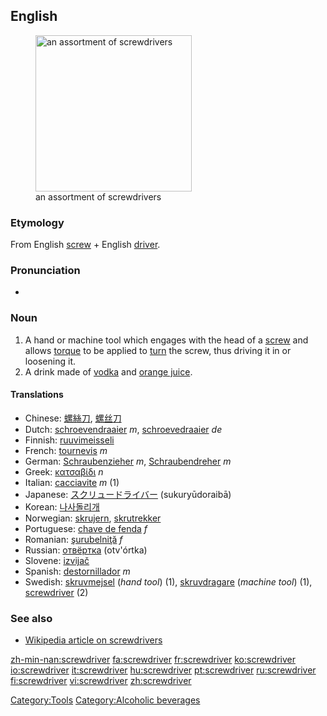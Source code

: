 ==English==
[[Image:Driver_tools.jpg|thumb|right|250px|an assortment of screwdrivers]]

===Etymology===
From English [[screw]] + English [[driver]].

===Pronunciation===
*{{audio|en-us-screwdriver.ogg|Audio (US)}}


===Noun===
{{en-noun}}

#A hand or machine tool which engages with the head of a [[screw]] and allows [[torque]] to be applied to [[turn]] the screw, thus driving it in or loosening it.
#A drink made of [[vodka]] and [[orange juice]].

====Translations====
*Chinese: [[螺絲刀]], [[螺丝刀]]
*Dutch: [[schroevendraaier]] ''m'', [[schroevedraaier]] ''de''<!-- is one of these misspelled? the 2nd one came from babelfish -->
*Finnish: [[ruuvimeisseli]]
*French: [[tournevis]] ''m''
*German: [[Schraubenzieher]] ''m'', [[Schraubendreher]] ''m''
*Greek: [[κατσαβίδι]] ''n''
*Italian: [[cacciavite]] ''m'' (1)
*Japanese: [[スクリュードライバー]] (sukuryūdoraibā)
*Korean: [[나사돌리개]]
*Norwegian: [[skrujern]], [[skrutrekker]]
*Portuguese: [[chave de fenda]] ''f''
*Romanian: [[şurubelniţă]] ''f''
*Russian: [[отвёртка]] (otv'órtka) {{f}}
*Slovene: [[izvijač]] {{m}}
*Spanish: [[destornillador]] ''m''
*Swedish: [[skruvmejsel]] (''hand tool'') {{c}} (1), [[skruvdragare]] (''machine tool'') {{c}} (1), [[screwdriver#Swedish|screwdriver]] {{c}} (2)

===See also===
*[[w:Screwdriver|Wikipedia article on screwdrivers]]

[[Category:Tools]]
[[Category:Alcoholic beverages]]

[[zh-min-nan:screwdriver]]
[[fa:screwdriver]]
[[fr:screwdriver]]
[[ko:screwdriver]]
[[io:screwdriver]]
[[it:screwdriver]]
[[hu:screwdriver]]
[[pt:screwdriver]]
[[ru:screwdriver]]
[[fi:screwdriver]]
[[vi:screwdriver]]
[[zh:screwdriver]]